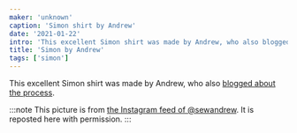 ```yaml
---
maker: 'unknown'
caption: 'Simon shirt by Andrew'
date: '2021-01-22'
intro: 'This excellent Simon shirt was made by Andrew, who also blogged about the process .'
title: 'Simon by Andrew'
tags: ['simon']
---
```


<!-- truncate -->

This excellent Simon shirt was made by Andrew, who also [blogged about the process](https://sewandrew.com/2019/03/13/spiderweb-paper-a-freesewing-shirt/).

:::note
This picture is from [the Instagram feed of @sewandrew](https://www.instagram.com/sewandrew/). It is reposted here with permission.
:::
